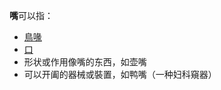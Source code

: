 '''嘴'''可以指：
* [[鳥喙|鳥喙]]
* [[口|口]]
* 形状或作用像嘴的东西，如壶嘴
* 可以开阖的器械或裝置，如鸭嘴（一种妇科窺器）
{{disambiguation|cat=一字消歧義}}